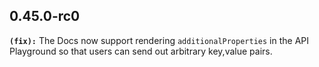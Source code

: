 ## 0.45.0-rc0
**`(fix):`** The Docs now support rendering `additionalProperties` in the API Playground so that users can send out arbitrary key,value pairs.


